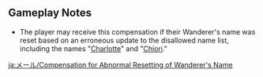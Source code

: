 {{Mail
|title   = Compensation for Abnormal Resetting of Wanderer's Name
|sender  = P・A・I・M・O・N
|date    = 2023-05-25
|text    = After the Version 3.7 update, there is an issue whereby the new name that some Travelers have given to the Wanderer would be reset abnormally. This issue has been fixed, and we would like to present the following to you as compensation. Please remember to claim it in time. Travelers who had their character's "name" reset abnormally will be able to change it back to the name before the version update.<br>We sincerely apologize for the inconvenience caused.
|items   = Primogem*60,An Appellative Stroke*1
}}

==Gameplay Notes==
* The player may receive this compensation if their Wanderer's name was reset based on an erroneous update to the disallowed name list, including the names "[[Charlotte]]" and "[[Chiori]]."

[[ja:メール/Compensation for Abnormal Resetting of Wanderer's Name]]